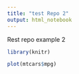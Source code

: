```yaml
---
title: "test Repo 2"
output: html_notebook
---
```


Rest repo example 2

```r
library(knitr)

plot(mtcars$mpg)

```

